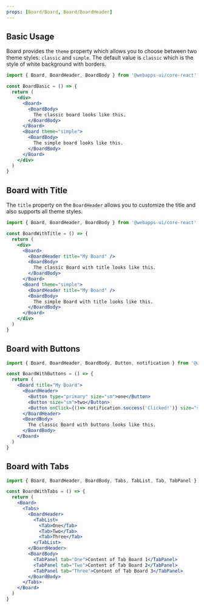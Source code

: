 ```yaml
---
props: [Board/Board, Board/BoardHeader]
---
```


## Basic Usage

Board provides the `theme` property which allows you to choose between two theme styles: `classic` and `simple`. The default value is `classic` which is the style of white background with borders.

```jsx vertical
import { Board, BoardHeader, BoardBody } from '@webapps-ui/core-react'

const BoardBasic = () => {
  return (
    <div>
      <Board>
        <BoardBody>
          The classic board looks like this.
        </BoardBody>
      </Board>
      <Board theme="simple">
        <BoardBody>
          The simple board looks like this.
        </BoardBody>
      </Board>
    </div>
  )
}
```

## Board with Title

The `title` property on the `BoardHeader` allows you to customize the title and also supports all theme styles.

```jsx vertical
import { Board, BoardHeader, BoardBody } from '@webapps-ui/core-react'

const BoardWithTitle = () => {
  return (
    <div>
      <Board>
        <BoardHeader title="My Board" />
        <BoardBody>
          The classic Board with title looks like this.
        </BoardBody>
      </Board>
      <Board theme="simple">
        <BoardHeader title="My Board" />
        <BoardBody>
          The simple Board with title looks like this.
        </BoardBody>
      </Board>
    </div>
  )
}
```

## Board with Buttons

```jsx vertical
import { Board, BoardHeader, BoardBody, Button, notification } from '@webapps-ui/core-react'

const BoardWithButtons = () => {
  return (
    <Board title="My Board">
      <BoardHeader>
        <Button type="primary" size="sm">one</Button>
        <Button size="sm">two</Button>
        <Button onClick={()=> notification.success('Clicked!')} size="sm">three</Button>
      </BoardHeader>
      <BoardBody>
        The classic Board with buttons looks like this.
      </BoardBody>
    </Board>
  )
}
```

## Board with Tabs

```jsx vertical
import { Board, BoardHeader, BoardBody, Tabs, TabList, Tab, TabPanel } from '@webapps-ui/core-react'

const BoardWithTabs = () => {
  return (
    <Board>
      <Tabs>
        <BoardHeader>
          <TabList>
            <Tab>One</Tab>
            <Tab>Two</Tab>
            <Tab>Three</Tab>
          </TabList>
        </BoardHeader>
        <BoardBody>
          <TabPanel tab="One">Content of Tab Board 1</TabPanel>
          <TabPanel tab="Two">Content of Tab Board 2</TabPanel>
          <TabPanel tab="Three">Content of Tab Board 3</TabPanel>
        </BoardBody>
      </Tabs>
    </Board>
  )
}
```
